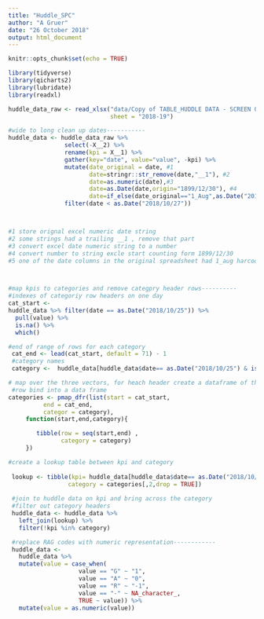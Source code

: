 ```yaml
---
title: "Huddle_SPC"
author: "A Gruer"
date: "26 October 2018"
output: html_document
---
```


```r
knitr::opts_chunk$set(echo = TRUE)
```

```r
library(tidyverse)
library(qicharts2)
library(lubridate)
library(readxl)


```

```r
huddle_data_raw <- read_xlsx("data/Copy of TABLE_HUDDLE DATA - SCREEN 01.xlsx",
                             sheet = "2018-19")


```

```r
#wide to long clean up dates-----------
huddle_data <- huddle_data_raw %>%
                select(-X__2) %>%
                rename(kpi = X__1) %>%
                gather(key="date", value="value", -kpi) %>%
                mutate(date_original = date, #1
                       date=stringr::str_remove(date,"__1"), #2
                       date=as.numeric(date),#3
                       date=as.Date(date,origin="1899/12/30"), #4 
                       date=if_else(date_original=="1_Aug",as.Date("2018/08/01"),date)) %>% #5
                filter(date < as.Date("2018/10/27"))



#1 store orignal excel numeric date string
#2 some strings had a trailing __1 , remove that part
#3 convert excel date numeric string to a number
#4 convert number to string excle start counting form 1899/12/30
#5 one of the date columns in the original spreadsheet had 1_aug harcoded 



#map kpis to categories and remove categpry header rows----------
#indexes of categoriy row headers on one day
cat_start <- 
huddle_data %>% filter(date == as.Date("2018/10/25")) %>%
  pull(value) %>%
  is.na() %>%
  which() 

#end of range of rows for each category
 cat_end <- lead(cat_start, default = 71) - 1
 #category names
 category <-  huddle_data[huddle_data$date== as.Date("2018/10/25") & is.na(huddle_data$value),1, drop = TRUE ]

# map over the three vectors, for heach header create a dataframe of the rows it applies to
 #row bind into a data frame
categories <- pmap_dfr(list(start = cat_start,
          end = cat_end,
          categor = category),
     function(start,end,category){

        tibble(row = seq(start,end) ,
               category = category)
     })

#create a lookup table between kpi and category
  
 lookup <- tibble(kpi= huddle_data[huddle_data$date== as.Date("2018/10/25") ,1 , drop = TRUE],
                 category = categories[,2,drop = TRUE])
 
 #join to huddle data on kpi and bring across the category
 #filter out category headers
 huddle_data <- huddle_data %>%
   left_join(lookup) %>%
   filter(!kpi %in% category)

 #replace RAG codes with numeric representation------------
 huddle_data <- 
   huddle_data %>%
   mutate(value = case_when(
                    value == "G" ~ "1",
                    value == "A" ~ "0",
                    value == "R" ~ "-1",
                    value == "-" ~ NA_character_,
                    TRUE ~ value)) %>%
   mutate(value = as.numeric(value))
 
```

